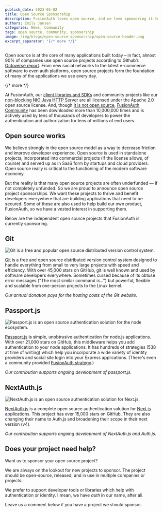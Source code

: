```yaml
---
publish_date: 2023-05-02 
title: Open Source Sponsorship
description: FusionAuth loves open source, and we love sponsoring it too.
authors: Emily Jansen
categories: News, Community
tags: open source, community, sponsorship
image: /img/blogs/open-source-sponsorship/open-source-header.png
excerpt_separator: "{/* more */}"
---
```


Open source is at the core of many applications built today – in fact, almost 90% of companies use open source projects according to Github’s [Octoverse report](https://octoverse.github.com/). From new social networks to the latest e-commerce software to even auth platforms, open source projects form the foundation of many of the applications we use every day. 

{/* more */}

At FusionAuth, our [client libraries and SDKs](/docs/sdks/) and community projects like our [non-blocking NIO Java HTTP Server](https://github.com/FusionAuth/java-http) are all licensed under the Apache 2.0 open source license. And, though [it is not open source](/license-faq#why-isnt-fusionauth-open-source), [FusionAuth Community](/download) has been downloaded more than 10,000,000 times and is actively used by tens of thousands of developers to power the authentication and authorization for tens of millions of end users. 

## Open source works

We believe strongly in the open source model as a way to decrease friction and improve developer experience. Open source is used in standalone projects, incorporated into commercial projects (if the license allows, of course) and served up as in SaaS form by startups and cloud providers. Open source really is critical to the functioning of the modern software economy. 

But the reality is that many open source projects are often underfunded — if not completely unfunded. So we are proud to announce open source project sponsorships. We want these projects to thrive  and benefit developers everywhere that are building applications that need to be secured. Some of these are also used to help build our own product, FusionAuth, so we have a vested interest in supporting them. 

Below are the independent open source projects that FusionAuth is currently sponsoring. 

## Git

![Git is a free and popular open source distributed version control system.](/img/blogs/open-source-sponsorship/git-logo.png)

[Git](https://git-scm.com/site) is a free and open source distributed version control system designed to handle everything from small to very large projects with speed and efficiency. With over 45,000 stars on GitHub, git is well known and used by software developers everywhere. Sometimes cursed because of its obtuse error messages ("The most similar command is...") but powerful, flexible and scalable from one-person projects to the Linux kernel.

*Our annual donation pays for the hosting costs of the Git website.*

## Passport.js

![Passport.js is an open source authentication solution for the node ecosystem.](/img/blogs/open-source-sponsorship/passport-js-logo.png)

[Passport.js](https://www.passportjs.org/sponsors/) is simple, unobtrusive authentication for node.js applications. With over 21,000 stars on GitHub, this middleware helps you add authentication to your node applications. It has hundreds of strategies (538 at time of writing) which help you incorporate a wide variety of identity providers and social site login into your Express applications. (There's even a community provided [FusionAuth strategy](https://www.npmjs.com/package/passport-fusionauth).)

*Our contribution supports ongoing development of passport.js.*

## NextAuth.js

![NextAuth.js is an open source authentication solution for Next.js.](/img/blogs/open-source-sponsorship/next-auth-js-logo.png)

[NextAuth.js](https://opencollective.com/nextauth) is a complete open source authentication solution for [Next.js](http://nextjs.org) applications. This project has over 15,000 stars on GitHub. They are also changing their name to Auth.js and broadening their scope in their next version (v4).

*Our contribution supports ongoing development of NextAuth.js and Auth.js.*

## Does your project need help?

Want us to sponsor your open source project?

We are always on the lookout for new projects to sponsor. The project should be open-source, released, and in use in multiple companies or projects.

We prefer to support developer tools or libraries which help with authentication or identity. I mean, we have *auth* in our name, after all.

Leave us a comment below if you have a project we should sponsor.  
